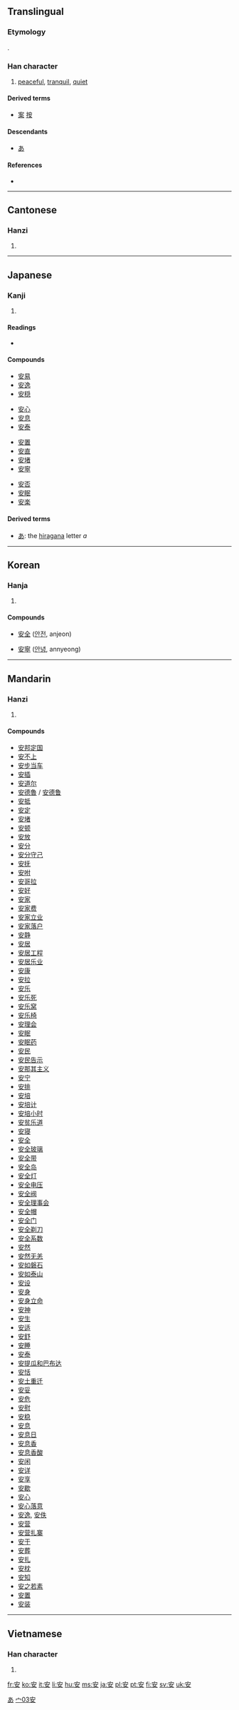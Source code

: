 ==Translingual==
{{stroke order|type=animate}}

===Etymology===
{{Han compound|宀|女|ls=ic}}.

===Han character===
{{Han char|rn=40|rad=宀|as=03|sn=6|four=3040<sub>4</sub>|canj=十女 (JV)|ids=⿱[[宀]][[女]]}}

# [[peaceful]], [[tranquil]], [[quiet]]

====Derived terms====
* [[案]] [[按]]

====Descendants====
* [[あ]]

====References====
* {{Han ref|kx=0282.080|dkj=07072|dj=0552.050|hdz=20913.090|uh=5B89|ud=23433|bh=A677|bd=42615}}

----

==Cantonese==

===Hanzi===
{{yue-hanzi|jyut=|y=[[ngon1]], [[on1]]}}

# {{defn|Cantonese|sort=宀03}}

----

==Japanese==

===Kanji===
{{ja-kanji|grade=3|rs=宀03安}}

# {{defn|Japanese}}

====Readings====
* {{ja-readings|on=[[あん]] (''an'')|kun=[[やすい]] (''yasui''), [[やすんじる]] (''yasunjiru''), [[いずくんぞ]] (''izukunzo'')}}

====Compounds====
{{top4}}
* [[安易]]
* [[安逸]]
* [[安穏]]
{{mid4}}
* [[安心]]
* [[安息]]
* [[安泰]]
{{mid4}}
* [[安置]]
* [[安直]]
* [[安堵]]
* [[安寧]]
{{mid4}}
* [[安否]]
* [[安眠]]
* [[安楽]]
{{bottom}}

====Derived terms====
* [[あ]]: the [[hiragana]] letter ''a''

[[Category:Han characters from which hiragana were derived|あ]]
----

==Korean==

===Hanja===
{{ko-hanja|hangeul=안|rv=an|mr=an}}

# {{defn|Korean|sort=宀03}}

====Compounds====
{{top2}}
* [[安全]] ([[안전]], anjeon)
{{mid2}}
* [[安寧]] ([[안녕]], annyeong)
{{bottom}}

----

==Mandarin==

===Hanzi===
{{cmn-hanzi|pin=[[ān]] ([[an1]]), [[yāo]] ([[yao1]]), [[yào]] ([[yao4]])|wg=[[an1|an<sup>1</sup>]], [[yao1|yao<sup>1</sup>]], [[yao4|yao<sup>4</sup>]]}}

# {{defn|Mandarin|sort=宀03}}

====Compounds====
* [[安邦定国]]
* [[安不上]]
* [[安步当车]]
* [[安插]]
* [[安道尔]]
* [[安德魯]] / [[安德鲁]]
* [[安抵]]
* [[安定]]
* [[安堵]]
* [[安顿]]
* [[安放]]
* [[安分]]
* [[安分守己]]
* [[安抚]]
* [[安咐]]
* [[安哥拉]]
* [[安好]]
* [[安家]]
* [[安家费]]
* [[安家立业]]
* [[安家落户]]
* [[安静]]
* [[安居]]
* [[安居工程]]
* [[安居乐业]]
* [[安康]]
* [[安拉]]
* [[安乐]]
* [[安乐死]]
* [[安乐窝]]
* [[安乐椅]]
* [[安理会]]
* [[安眠]]
* [[安眠药]]
* [[安民]]
* [[安民告示]]
* [[安那其主义]]
* [[安宁]]
* [[安排]]
* [[安培]]
* [[安培计]]
* [[安培小时]]
* [[安贫乐道]]
* [[安寝]]
* [[安全]]
* [[安全玻璃]]
* [[安全带]]
* [[安全岛]]
* [[安全灯]]
* [[安全电压]]
* [[安全阀]]
* [[安全理事会]]
* [[安全帽]]
* [[安全门]]
* [[安全剃刀]]
* [[安全系数]]
* [[安然]]
* [[安然无恙]]
* [[安如磐石]]
* [[安如泰山]]
* [[安设]]
* [[安身]]
* [[安身立命]]
* [[安神]]
* [[安生]]
* [[安适]]
* [[安舒]]
* [[安睡]]
* [[安泰]]
* [[安提瓜和巴布达]]
* [[安恬]]
* [[安土重迁]]
* [[安妥]]
* [[安危]]
* [[安慰]]
* [[安稳]]
* [[安息]]
* [[安息日]]
* [[安息香]]
* [[安息香酸]]
* [[安闲]]
* [[安详]]
* [[安享]]
* [[安歇]]
* [[安心]]
* [[安心落意]]
* [[安逸]], [[安佚]]
* [[安营]]
* [[安营扎寨]]
* [[安于]]
* [[安葬]]
* [[安扎]]
* [[安枕]]
* [[安知]]
* [[安之若素]]
* [[安置]]
* [[安装]]

[[Category:Chinese hanzi|宀03安]]

----

==Vietnamese==

===Han character===
{{vi-hantu|[[an]], [[yên]]|rs=宀03}}

# {{defn|Vietnamese|sort=宀03}}

[[fr:安]]
[[ko:安]]
[[it:安]]
[[li:安]]
[[hu:安]]
[[ms:安]]
[[ja:安]]
[[pl:安]]
[[pt:安]]
[[fi:安]]
[[sv:安]]
[[uk:安]]